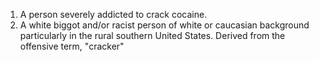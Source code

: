 {{Copy to Wiktionary}}
#A person severely addicted to crack cocaine.
#A white biggot and/or racist person of white or caucasian background particularly in the rural southern United States. Derived from the offensive term, "cracker"


{{vocab-stub}}